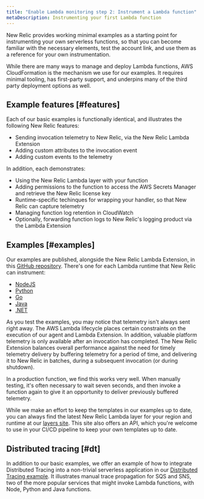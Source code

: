 ```yaml
---
title: "Enable Lambda monitoring step 2: Instrument a Lambda function"
metaDescription: Instrumenting your first Lambda function
---
```


New Relic provides working minimal examples as a starting point for instrumenting your own serverless functions, so that you can become familiar with the necessary elements, test the account link, and use them as a reference for your own instrumentation.

While there are many ways to manage and deploy Lambda functions, AWS CloudFormation is the mechanism we use for our examples. It requires minimal tooling, has first-party support, and underpins many of the third party deployment options as well.

## Example features [#features]
Each of our basic examples is functionally identical, and illustrates the following New Relic features:

- Sending invocation telemetry to New Relic, via the New Relic Lambda Extension
- Adding custom attributes to the invocation event
- Adding custom events to the telemetry

In addition, each demonstrates:

- Using the New Relic Lambda layer with your function
- Adding permissions to the function to access the AWS Secrets Manager and retrieve the New Relic license key
- Runtime-specific techinques for wrapping your handler, so that New Relic can capture telemetry
- Managing function log retention in CloudWatch
- Optionally, forwarding function logs to New Relic's logging product via the Lambda Extension

## Examples [#examples]
Our examples are published, alongside the New Relic Lambda Extension, in this
[GitHub repository](https://github.com/newrelic/newrelic-lambda-extension). There's one for each Lambda runtime that
New Relic can instrument:

- [NodeJS](https://github.com/newrelic/newrelic-lambda-extension/tree/main/examples/sam/node)
- [Python](https://github.com/newrelic/newrelic-lambda-extension/tree/main/examples/sam/python)
- [Go](https://github.com/newrelic/newrelic-lambda-extension/tree/main/examples/sam/go)
- [Java](https://github.com/newrelic/newrelic-lambda-extension/tree/main/examples/sam/java)
- [.NET](https://github.com/newrelic/newrelic-lambda-extension/tree/main/examples/sam/dotnet)

<Callout variant="tip">
  As you test the examples, you may notice that telemetry isn't always sent right away. The AWS Lambda lifecycle places
  certain constraints on the execution of our agent and Lambda Extension. In addition, valuable platform telemetry
  is only available after an invocation has completed. The New Relic Extension balances overall performance against
  the need for timely telemetry delivery by buffering telemetry for a period of time, and delivering it to New Relic in
  batches, during a subsequent invocation (or during shutdown).

  In a production function, we find this works very well. When manually testing, it's often necessary to wait seven
  seconds, and then invoke a function again to give it an opportunity to deliver previously buffered telemetry.
</Callout>

While we make an effort to keep the templates in our examples up to date, you can always find the latest New Relic
Lambda layer for your region and runtime at our [layers site](https://layers.newrelic-external.com/). This site also
offers an API, which you're welcome to use in your CI/CD pipeline to keep your own templates up to date.

## Distributed tracing [#dt]

In addition to our basic examples, we offer an example of how to integrate Distributed Tracing into a non-trivial
serverless application in our
[Distributed Tracing example](https://github.com/newrelic/newrelic-lambda-extension/tree/main/examples/sam/distributedtracing).
It illustrates manual trace propagation for SQS and SNS, two of the more popular services that might invoke Lambda
functions, with Node, Python and Java functions.
